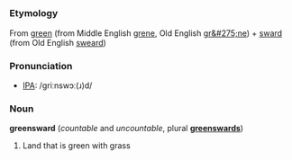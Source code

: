 =={{en}}==
===Etymology===
From [[green]] (from Middle English [[grene]], Old English [[gr&#275;ne]]) + [[sward]] (from Old English [[sweard]])

===Pronunciation===
* [[IPA]]: /griːnswɔː(ɹ)d/

===Noun===
'''greensward''' (''countable'' and ''uncountable'', plural '''[[greenswards]]''')
# Land that is green with grass